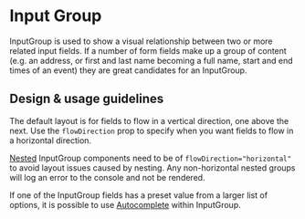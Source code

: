 
# Input Group

<Meta title="Components/Forms and Inputs/InputGroup" />

InputGroup is used to show a visual relationship between two or more related
input fields. If a number of form fields make up a group of content (e.g. an
address, or first and last name becoming a full name, start and end times of an
event) they are great candidates for an InputGroup.

## Design & usage guidelines

The default layout is for fields to flow in a vertical direction, one above the
next. Use the `flowDirection` prop to specify when you want fields to flow in a
horizontal direction.

[Nested](../?path=/story/components-forms-and-inputs-inputgroup-web--nested)
InputGroup components need to be of `flowDirection="horizontal"` to avoid layout
issues caused by nesting. Any non-horizontal nested groups will log an error to
the console and not be rendered.

If one of the InputGroup fields has a preset value from a larger list of
options, it is possible to use [Autocomplete](/components/Autocomplete) within
InputGroup.
